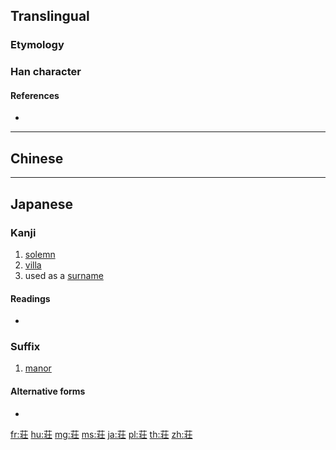 {{character info/new}}
{{also|莊}}
==Translingual==
{{Han simplified forms|莊|荘|庄}}

===Etymology===
{{Han simp|莊|f=爿|t=丬}}

===Han character===
{{Han char|rn=140|rad=艸|as=06|sn=12|four=|canj=TLMG}}

====References====
* {{Han ref|kx=1031.381|dkj=30890|hdz=53208.021|uh=8358|ud=33624}}

----

==Chinese==
{{zh-see|莊|v}}

----

==Japanese==

===Kanji===
{{ja-kanji|grade=c|rs=艸06|style=s|kyu=莊}}

# [[solemn]]
# [[villa]]
# used as a [[surname]]

====Readings====
* {{ja-readings|goon=[[しょう]] (shō) {{non-joyo-reading}}|kanon=[[そう]] (sō)|kun=[[おごそか]] (ogosoka)}}

===Suffix===
{{ja-pos|しょう|suffix}}
# [[manor]]

====Alternative forms====
* {{l|ja|庄}}

[[fr:荘]]
[[hu:荘]]
[[mg:荘]]
[[ms:荘]]
[[ja:荘]]
[[pl:荘]]
[[th:荘]]
[[zh:荘]]